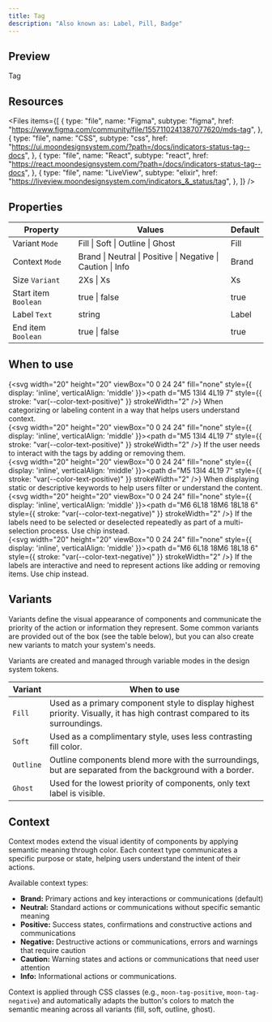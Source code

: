 ```yaml
---
title: Tag
description: "Also known as: Label, Pill, Badge"
---
```


## Preview

<div className="w-full bg-primary h-[320px] flex items-center justify-center border border-primary gap-4">
  <div className="moon-tag">Tag</div>
</div>

## Resources

<Files
  items={[
    {
      type: "file",
      name: "Figma",
      subtype: "figma",
      href: "https://www.figma.com/community/file/1557110241387077620/mds-tag",
    },
    {
      type: "file",
      name: "CSS",
      subtype: "css",
      href: "https://ui.moondesignsystem.com/?path=/docs/indicators-status-tag--docs",
    },
    {
      type: "file",
      name: "React",
      subtype: "react",
      href: "https://react.moondesignsystem.com/?path=/docs/indicators-status-tag--docs",
    },
    {
      type: "file",
      name: "LiveView",
      subtype: "elixir",
      href: "https://liveview.moondesignsystem.com/indicators_&_status/tag",
    },
  ]}
/>

## Properties

| **Property**         | **Values**                                                  | **Default** |
| -------------------- | ----------------------------------------------------------- | ----------- |
| Variant `Mode`       | Fill \| Soft \| Outline \| Ghost                            | Fill        |
| Context `Mode`       | Brand \| Neutral \| Positive \| Negative \| Caution \| Info | Brand       |
| Size `Variant`       | 2Xs \| Xs                                                   | Xs          |
| Start item `Boolean` | true \| false                                               | true        |
| Label `Text`         | string                                                      | Label       |
| End item `Boolean`   | true \| false                                               | true        |

## When to use

{<svg width="20" height="20" viewBox="0 0 24 24" fill="none" style={{ display: 'inline', verticalAlign: 'middle' }}><path d="M5 13l4 4L19 7" style={{ stroke: "var(--color-text-positive)" }} strokeWidth="2" /></svg>} When categorizing or labeling content in a way that helps users understand context. <br/>
{<svg width="20" height="20" viewBox="0 0 24 24" fill="none" style={{ display: 'inline', verticalAlign: 'middle' }}><path d="M5 13l4 4L19 7" style={{ stroke: "var(--color-text-positive)" }} strokeWidth="2" /></svg>} If the user needs to interact with the tags by adding or removing them. <br/>
{<svg width="20" height="20" viewBox="0 0 24 24" fill="none" style={{ display: 'inline', verticalAlign: 'middle' }}><path d="M5 13l4 4L19 7" style={{ stroke: "var(--color-text-positive)" }} strokeWidth="2" /></svg>} When displaying static or descriptive keywords to help users filter or understand the content. <br/>
{<svg width="20" height="20" viewBox="0 0 24 24" fill="none" style={{ display: 'inline', verticalAlign: 'middle' }}><path d="M6 6L18 18M6 18L18 6" style={{ stroke: "var(--color-text-negative)" }} strokeWidth="2" /></svg>} If the labels need to be selected or deselected repeatedly as part of a multi-selection process. Use chip instead. <br/>
{<svg width="20" height="20" viewBox="0 0 24 24" fill="none" style={{ display: 'inline', verticalAlign: 'middle' }}><path d="M6 6L18 18M6 18L18 6" style={{ stroke: "var(--color-text-negative)" }} strokeWidth="2" /></svg>} If the labels are interactive and need to represent actions like adding or removing items. Use chip instead. <br/>

## Variants

Variants define the visual appearance of components and communicate the priority of the action or information they represent. Some common variants are provided out of the box (see the table below), but you can also create new variants to match your system's needs.

Variants are created and managed through variable modes in the design system tokens.

| **Variant** | **When to use**                                                                                                             |
| ----------- | --------------------------------------------------------------------------------------------------------------------------- |
| `Fill`      | Used as a primary component style to display highest priority. Visually, it has high contrast compared to its surroundings. |
| `Soft`      | Used as a complimentary style, uses less contrasting fill color.                                                            |
| `Outline`   | Outline components blend more with the surroundings, but are separated from the background with a border.                   |
| `Ghost`     | Used for the lowest priority of components, only text label is visible.                                                     |

## Context

Context modes extend the visual identity of components by applying semantic meaning through color. Each context type communicates a specific purpose or state, helping users understand the intent of their actions.

Available context types:

- **Brand:** Primary actions and key interactions or communications (default)
- **Neutral:** Standard actions or communications without specific semantic meaning
- **Positive:** Success states, confirmations and constructive actions and communications
- **Negative:** Destructive actions or communications, errors and warnings that require caution
- **Caution:** Warning states and actions or communications that need user attention
- **Info:** Informational actions or communications.

Context is applied through CSS classes (e.g., `moon-tag-positive`, `moon-tag-negative`) and automatically adapts the button's colors to match the semantic meaning across all variants (fill, soft, outline, ghost).
